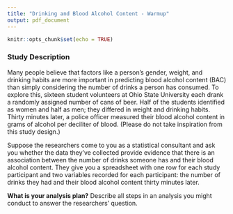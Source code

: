 ```yaml
---
title: "Drinking and Blood Alcohol Content - Warmup"
output: pdf_document
---
```


```r
knitr::opts_chunk$set(echo = TRUE)
```

### Study Description

Many people believe that factors like a person's gender, weight, and drinking habits are more important in predicting blood alcohol content (BAC) than simply considering the number of drinks a person has consumed. To explore this, sixteen student volunteers at Ohio State University each drank a randomly assigned number of cans of beer. Half of the students identified as women and half as men; they differed in weight and drinking habits. Thirty minutes later, a police officer measured their blood alcohol content in grams of alcohol per deciliter of blood. (Please do not take inspiration from this study design.)

Suppose the researchers come to you as a statistical consultant and ask you whether the data they've collected provide evidence that there is an association between the number of drinks someone has and their blood alcohol content.  They give you a spreadsheet with one row for each study participant and two variables recorded for each participant: the number of drinks they had and their blood alcohol content thirty minutes later.

**What is your analysis plan?**  Describe all steps in an analysis you might conduct to answer the researchers' question.